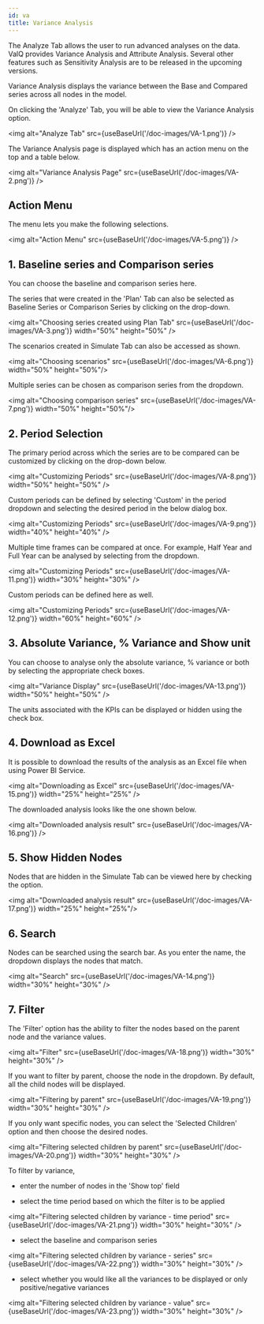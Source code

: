 ```yaml
---
id: va
title: Variance Analysis
---
```


The Analyze Tab allows the user to run advanced analyses on the data.
ValQ provides Variance Analysis and Attribute Analysis. Several other features
such as Sensitivity Analysis are to be released in the upcoming versions.

Variance Analysis displays the variance between the Base and Compared
series across all nodes in the model.

On clicking the 'Analyze' Tab, you will be able to view the Variance
Analysis option.

<img alt="Analyze Tab" src={useBaseUrl('/doc-images/VA-1.png')} />

The Variance Analysis page is displayed which has an action menu on the top and a table below.

<img alt="Variance Analysis Page" src={useBaseUrl('/doc-images/VA-2.png')} />

## Action Menu

The menu lets you make the following selections.

<img alt="Action Menu" src={useBaseUrl('/doc-images/VA-5.png')} />

## 1. Baseline series and Comparison series

You can choose the baseline and comparison series here. 

The series that were created in the 'Plan' Tab can also be selected as
Baseline Series or Comparison Series by clicking on the drop-down.

<img alt="Choosing series created using Plan Tab" src={useBaseUrl('/doc-images/VA-3.png')} width="50%" height="50%"  />

The scenarios created in Simulate Tab can also be accessed as shown.

<img alt="Choosing scenarios" src={useBaseUrl('/doc-images/VA-6.png')} width="50%" height="50%"/>

Multiple series can be chosen as comparison series from the dropdown.

<img alt="Choosing comparison series" src={useBaseUrl('/doc-images/VA-7.png')} width="50%" height="50%"/>

## 2. Period Selection

The primary period across which the series are to be compared can be
customized by clicking on the drop-down below.

<img alt="Customizing Periods" src={useBaseUrl('/doc-images/VA-8.png')} width="50%" height="50%" />

Custom periods can be defined by selecting 'Custom' in the period dropdown and selecting the desired period in the below dialog box.

<img alt="Customizing Periods" src={useBaseUrl('/doc-images/VA-9.png')} width="40%" height="40%" />

Multiple time frames can be compared at once. For example, Half Year and Full Year can be analysed by selecting from the dropdown. 

<img alt="Customizing Periods" src={useBaseUrl('/doc-images/VA-11.png')} width="30%" height="30%" />

Custom periods can be defined here as well. 

<img alt="Customizing Periods" src={useBaseUrl('/doc-images/VA-12.png')} width="60%" height="60%" />

## 3. Absolute Variance, % Variance and Show unit

You can choose to analyse only the absolute variance, % variance or both by selecting the appropriate check boxes.

<img alt="Variance Display" src={useBaseUrl('/doc-images/VA-13.png')} width="50%" height="50%" />

The units associated with the KPIs can be displayed or hidden using the check box.

## 4. Download as Excel

It is possible to download the results of the analysis as an Excel file
when using Power BI Service.

<img alt="Downloading as Excel" src={useBaseUrl('/doc-images/VA-15.png')} width="25%" height="25%" />

The downloaded analysis looks like the one shown below.

<img alt="Downloaded analysis result" src={useBaseUrl('/doc-images/VA-16.png')} />

## 5. Show Hidden Nodes

Nodes that are hidden in the Simulate Tab can be viewed here by checking the option.

<img alt="Downloaded analysis result" src={useBaseUrl('/doc-images/VA-17.png')} width="25%" height="25%"/>

## 6. Search

Nodes can be searched using the search bar. As you enter the name, the dropdown displays the nodes that match.

<img alt="Search" src={useBaseUrl('/doc-images/VA-14.png')} width="30%" height="30%" />

## 7. Filter

The 'Filter' option has the ability to filter the nodes based on the parent node and the 
variance values. 

<img alt="Filter" src={useBaseUrl('/doc-images/VA-18.png')} width="30%" height="30%" />

If you want to filter by parent, choose the node in the dropdown. By default, all the child nodes will be displayed.

<img alt="Filtering by parent" src={useBaseUrl('/doc-images/VA-19.png')} width="30%" height="30%" />

If you only want specific nodes, you can select the 'Selected Children' option and then choose the desired nodes.

<img alt="Filtering selected children by parent" src={useBaseUrl('/doc-images/VA-20.png')} width="30%" height="30%" />

To filter by variance, 

- enter the number of nodes in the 'Show top' field 

- select the time period based on which the filter is to be applied

<img alt="Filtering selected children by variance - time period" src={useBaseUrl('/doc-images/VA-21.png')} width="30%" height="30%" />

- select the baseline and comparison series 

<img alt="Filtering selected children by variance - series" src={useBaseUrl('/doc-images/VA-22.png')} width="30%" height="30%" />

- select whether you would like all the variances to be displayed or only positive/negative variances

<img alt="Filtering selected children by variance - value" src={useBaseUrl('/doc-images/VA-23.png')} width="30%" height="30%" />